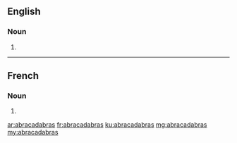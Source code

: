 ==English==

===Noun===
{{head|en|noun plural form}}

# {{plural of|abracadabra|lang=en}}

----

==French==

===Noun===
{{head|fr|noun plural form|cat2=French nouns lacking gender}}

# {{plural of|abracadabra|lang=fr}}

[[ar:abracadabras]]
[[fr:abracadabras]]
[[ku:abracadabras]]
[[mg:abracadabras]]
[[my:abracadabras]]